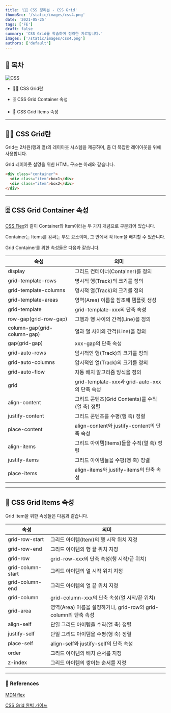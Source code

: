 ```yaml
---
title: '👷🏻 CSS 정리본 - CSS Grid'
thumbSrc: '/static/images/css4.png'
date: '2021-05-25'
tags: ['FE']
draft: false
summary: 'CSS Grid를 학습하며 정리한 자료입니다.'
images: ['/static/images/css4.png']
authors: ['default']
---
```


## 📌 목차

![CSS](/static/images/css4.png)

- 💁🏻 CSS Grid란

- 🗄️ CSS Grid Container 속성

- 📁 CSS Grid Items 속성

---

## 💁🏻 CSS Grid란

Grid는 2차원(행과 열)의 레이아웃 시스템을 제공하며, 좀 더 복잡한 레이아웃을 위해 사용합니다.

Grid 레이아웃 설명을 위한 HTML 구조는 아래와 같습니다.

```html
<div class="container">
  <div class="item">box1</div>
  <div class="item">box2</div>
</div>
```

---

## 🗄️ CSS Grid Container 속성

[CSS Flex](https://www.golee.tech/blog/css-flex)와 같이 Container와 Item이라는 두 가지 개념으로 구분되어 있습니다.

Container는 Items를 감싸는 부모 요소이며, 그 안에서 각 Item을 배치할 수 있습니다.

Grid Container를 위한 속성들은 다음과 같습니다.

| 속성                        | 의미                                            |
| --------------------------- | ----------------------------------------------- |
| display                     | 그리드 컨테이너(Container)를 정의               |
| grid-template-rows          | 명시적 행(Track)의 크기를 정의                  |
| grid-template-columns       | 명시적 열(Track)의 크기를 정의                  |
| grid-template-areas         | 영역(Area) 이름을 참조해 템플릿 생성            |
| grid-template               | grid-template-xxx의 단축 속성                   |
| row-gap(grid-row-gap)       | 그행과 행 사이의 간격(Line)을 정의              |
| column-gap(grid-column-gap) | 열과 열 사이의 간격(Line)을 정의                |
| gap(grid-gap)               | xxx-gap의 단축 속성                             |
| grid-auto-rows              | 암시적인 행(Track)의 크기를 정의                |
| grid-auto-columns           | 암시적인 열(Track)의 크기를 정의                |
| grid-auto-flow              | 자동 배치 알고리즘 방식을 정의                  |
| grid                        | grid-template-xxx과 grid-auto-xxx의 단축 속성   |
| align-content               | 그리드 콘텐츠(Grid Contents)를 수직(열 축) 정렬 |
| justify-content             | 그리드 콘텐츠를 수평(행 축) 정렬                |
| place-content               | align-content와 justify-content의 단축 속성     |
| align-items                 | 그리드 아이템(Items)들을 수직(열 축) 정렬       |
| justify-items               | 그리드 아이템들을 수평(행 축) 정렬              |
| place-items                 | align-items와 justify-items의 단축 속성         |

---

## 📁 CSS Grid Items 속성

Grid Item을 위한 속성들은 다음과 같습니다.

| 속성              | 의미                                                             |
| ----------------- | ---------------------------------------------------------------- |
| grid-row-start    | 그리드 아이템(Item)의 행 시작 위치 지정                          |
| grid-row-end      | 그리드 아이템의 행 끝 위치 지정                                  |
| grid-row          | grid-row-xxx의 단축 속성(행 시작/끝 위치)                        |
| grid-column-start | 그리드 아이템의 열 시작 위치 지정                                |
| grid-column-end   | 그리드 아이템의 열 끝 위치 지정                                  |
| grid-column       | grid-column-xxx의 단축 속성(열 시작/끝 위치)                     |
| grid-area         | 영역(Area) 이름을 설정하거나, grid-row와 grid-column의 단축 속성 |
| align-self        | 단일 그리드 아이템을 수직(열 축) 정렬                            |
| justify-self      | 단일 그리드 아이템을 수평(행 축) 정렬                            |
| place-self        | align-self와 justify-self의 단축 속성                            |
| order             | 그리드 아이템의 배치 순서를 지정                                 |
| z-index           | 그리드 아이템의 쌓이는 순서를 지정                               |

---

### 🔗 References

[MDN flex](https://developer.mozilla.org/ko/docs/Web/CSS/grid)

[CSS Grid 완벽 가이드](https://heropy.blog/2019/08/17/css-grid/)
